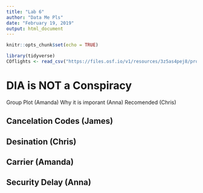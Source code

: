 ---
title: "Lab 6"
author: "Data Me Pls"
date: "February 19, 2019"
output: html_document
---

```{r setup, include=FALSE}
knitr::opts_chunk$set(echo = TRUE)

library(tidyverse)
COflights <- read_csv("https://files.osf.io/v1/resources/3z5as4pej8/providers/osfstorage/5a8ca28f57103100104584db")
```

# DIA is NOT a Conspiracy
Group Plot (Amanda)
Why it is imporant (Anna)
Recomended (Chris)


## Cancelation Codes (James)
## Desination (Chris)
## Carrier (Amanda)
## Security Delay (Anna)

